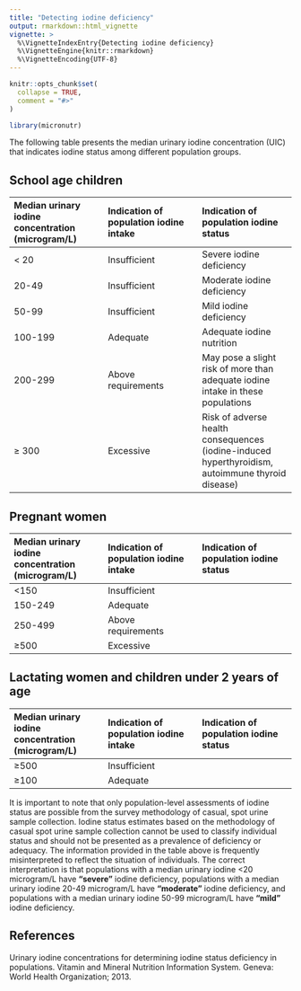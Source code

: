 ```yaml
---
title: "Detecting iodine deficiency"
output: rmarkdown::html_vignette
vignette: >
  %\VignetteIndexEntry{Detecting iodine deficiency}
  %\VignetteEngine{knitr::rmarkdown}
  %\VignetteEncoding{UTF-8}
---
```


```r
knitr::opts_chunk$set(
  collapse = TRUE,
  comment = "#>"
)
```

```r
library(micronutr)
```

The following table presents the median urinary iodine concentration (UIC) that indicates iodine status among different population groups. 

## School age children

**Median urinary iodine concentration (microgram/L)** | **Indication of population iodine intake** | **Indication of population iodine status**
:--- | :--- | :---
< 20	| Insufficient | Severe iodine deficiency
20-49	| Insufficient | Moderate iodine deficiency
50-99	| Insufficient | Mild iodine deficiency
100-199 | Adequate | Adequate iodine nutrition
200-299	| Above requirements | May pose a slight risk of more than adequate iodine intake in these populations
≥ 300 | Excessive | Risk of adverse health consequences (iodine-induced hyperthyroidism, autoimmune thyroid disease)

## Pregnant women

**Median urinary iodine concentration (microgram/L)** | **Indication of population iodine intake** | **Indication of population iodine status**
:--- | :--- | :---
<150 | Insufficient |
150-249 | Adequate |
250-499	| Above requirements |
≥500 | Excessive |

## Lactating women and children under 2 years of age

**Median urinary iodine concentration (microgram/L)** | **Indication of population iodine intake** | **Indication of population iodine status**
:--- | :--- | :---
≥500 | Insufficient | 
≥100 | Adequate |

It is important to note that only population-level assessments of iodine status are possible from the survey methodology of casual, spot urine sample collection. Iodine status estimates based on the methodology of casual spot urine sample collection cannot be used to classify individual status and should not be presented as a prevalence of deficiency or adequacy. The information provided in the table above is frequently misinterpreted to reflect the situation of individuals. The correct interpretation is that populations with a median urinary iodine <20 microgram/L have **“severe”** iodine deficiency, populations with a median urinary iodine 20-49 microgram/L have **“moderate”** iodine deficiency, and populations with a median urinary iodine 50-99 microgram/L have **“mild”** iodine deficiency.


## References

Urinary iodine concentrations for determining iodine status deficiency in populations. Vitamin and Mineral Nutrition Information System. Geneva: World Health Organization; 2013.

<br/>
<br/>
